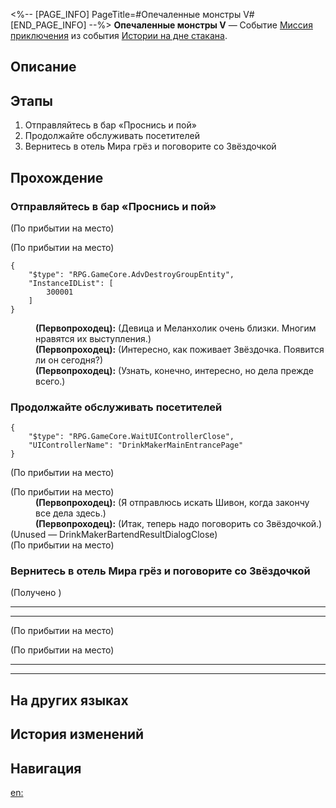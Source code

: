 <%-- [PAGE_INFO]
PageTitle=#Опечаленные монстры V#
[END_PAGE_INFO] --%>
{{Дополнить|Диалоги.}}
{{Миссия Инфобокс
|id              = 8021105
|Название        = 
|Изображение     = Миссия Опечаленные монстры V.png
|Тип             = Миссия приключения
|Событие         = Истории на дне стакана
|Глава           = Истории на дне стакана
|Условия         = Завершена [[Миссия приключения]] «[[Опечаленные монстры IV]]»
|Персонажи       = Первопроходец
|СтартЛокация    = [[Пенакония]] — [[Отель «Грёзы» (Мир грёз)]]
|Мир             = Пенакония
|Предыдущая      = Опечаленные монстры IV
|Следующая       = Опечаленные монстры VI
|Награды         = Опыт Освоения*150; Звёздный нефрит*10; Путеводитель путешественника*4; Утраченный кристалл*3; Кредиты*30 000
}}
'''Опечаленные монстры V''' — Событие [[Миссия приключения]] из события [[Истории на дне стакана]].

==Описание==
{{Описание|<!--официальное описание из Перекрёстка судеб-->}}

==Этапы==
# Отправляйтесь в бар «Проснись и пой»
# Продолжайте обслуживать посетителей
# Вернитесь в отель Мира грёз и поговорите со Звёздочкой

==Прохождение==
{{Дополнить}}

===Отправляйтесь в бар «Проснись и пой»===
{{Описание миссии|тип=Миссия приключения|локация=Отель «Грёзы» (Мир грёз)|Шивон, хозяйка бара «Проснись и пой», дала вам поручение. Она надеется, что вы сможете временно подменить бармена.<br />Пора открываться.}}
{{Диалог Начало}}
;(По прибытии на место)

;(По прибытии на место)
<pre>{
	"$type": "RPG.GameCore.AdvDestroyGroupEntity",
	"InstanceIDList": [
		300001
	]
}</pre>
:'''(Первопроходец):''' (Девица и Меланхолик очень близки. Многим нравятся их выступления.)
:'''(Первопроходец):''' (Интересно, как поживает Звёздочка. Появится ли он сегодня?)
:'''(Первопроходец):''' (Узнать, конечно, интересно, но дела прежде всего.)
{{Диалог Конец}}

===Продолжайте обслуживать посетителей===
{{Описание миссии|тип=Миссия приключения|локация=Отель «Грёзы» (Мир грёз)|Шивон, хозяйка бара «Проснись и пой», дала вам поручение. Она надеется, что вы сможете временно подменить бармена.<br />Продолжайте обслуживать посетителей.}}
{{Диалог Начало}}
<pre>{
	"$type": "RPG.GameCore.WaitUIControllerClose",
	"UIControllerName": "DrinkMakerMainEntrancePage"
}</pre>
;(По прибытии на место)

;(По прибытии на место)
:'''(Первопроходец):''' (Я отправлюсь искать Шивон, когда закончу все дела здесь.)
:'''(Первопроходец):''' (Итак, теперь надо поговорить со Звёздочкой.)
;(Unused &mdash; DrinkMakerBartendResultDialogClose)
;(По прибытии на место)
{{Диалог Конец}}

===Вернитесь в отель Мира грёз и поговорите со Звёздочкой===
{{Описание миссии|тип=Миссия приключения|локация=Отель «Грёзы» (Мир грёз)|Управляющая баром «Проснись и пой», Шивон, поручает вам временно занять место бармена.<br />Звёздочка подготовил виртуальное пространство, чтобы показать вам, как живут монстры. Узнайте, что он хочет вам рассказать.}}
{{Диалог Начало}}

;(Получено {{Предмет|Совместное фото из бара «Проснись и пой»|20|x=1}})
----
:{{tx}}
----
;(По прибытии на место)

;(По прибытии на место)
----
:{{tx}}
----
{{Диалог Конец}}

==На других языках==
{{На других языках
|en   = Morose Monsters (V)
|zhs  = 忧伤的怪物们·其五
|zht  = 憂傷的怪物們•其五
|ja   = 悲しき化け物たち・5
|ko   = 우울한 몬스터들•5
|es   = Monstruos melancólicos&nbsp;V
|fr   = Monstres moroses (V)
|ru   = Опечаленные монстры V
|th   = เหล่ามอนสเตอร์ที่เศร้าโศก 5
|vi   = Quái Vật Buồn 5
|de   = Melancholische Monster (Teil 5)
|id   = Para Monster yang Bersedih 5
|pt   = Monstros Taciturnos (V)
}}

==История изменений==
{{История изменений|3.5}}

==Навигация==
{{Миссия приключения Навбокс|Глава }}

[[en:]]
